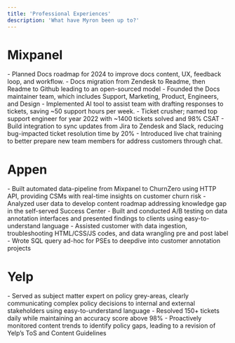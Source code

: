 ```yaml
---
title: 'Professional Experiences'
description: 'What have Myron been up to?'
---
```


# Mixpanel
<AccordionGroup>
  <Accordion title="Support Engineer II (Aug 2022 to present)">
    - Planned Docs roadmap for 2024 to improve docs content, UX, feedback loop, and workflow.
    - Docs migration from Zendesk to Readme, then Readme to Github leading to an open-sourced model
    - Founded the Docs maintainer team, which includes Support, Marketing, Product, Engineers, and Design
    - Implemented AI tool to assist team with drafting responses to tickets, saving ~50 support hours per week.
  </Accordion>
  <Accordion title="Support Engineer I (Aug 2021 to Aug 2022)">
    - Ticket crusher; named top support engineer for year 2022 with ~1400 tickets solved and 98% CSAT
    - Build integration to sync updates from Jira to Zendesk and Slack, reducing bug-impacted ticket resolution time by 20%
    - Introduced live chat training to better prepare new team members for address customers through chat.
  </Accordion>
</AccordionGroup>

# Appen
<AccordionGroup>
  <Accordion title="Professional Services Engineer (Dec 2020 to July 2021)">
    - Built automated data-pipeline from Mixpanel to ChurnZero using HTTP API, providing CSMs with real-time insights on customer churn risk
    - Analyzed user data to develop content roadmap addressing knowledge gap in the self-served Success Center
    - Built and conducted A/B testing on data annotation interfaces and presented findings to clients using easy-to-understand language
  </Accordion>
  <Accordion title="Platform Support Associate (July 2020 to November 2020)">
    - Assisted customer with data ingestion, troubleshooting HTML/CSS/JS codes, and data wrangling pre and post label
    - Wrote SQL query ad-hoc for PSEs to deepdive into customer annotation projects
  </Accordion>
</AccordionGroup>

# Yelp
<AccordionGroup>
  <Accordion title="User Operations Associate (Oct 2019 to Mar 2020)">
    - Served as subject matter expert on policy grey-areas, clearly communicating complex policy decisions to internal and external stakeholders using easy-to-understand language
    - Resolved 150+ tickets daily while maintaining an accuracy score above 98%
    - Proactively monitored content trends to identify policy gaps, leading to a revision of Yelp’s ToS and Content Guidelines

  </Accordion>
</AccordionGroup>
